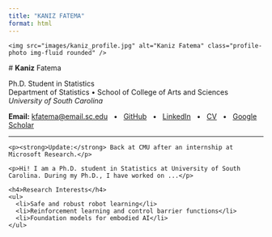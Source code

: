 ```yaml
---
title: "KANIZ FATEMA"
format: html
---
```


<div class="container">

<div class="row align-items-start mb-4">
  <!-- left: profile photo -->
  <div class="col-md-3 text-center">
    <img src="images/kaniz_profile.jpg" alt="Kaniz Fatema" class="profile-photo img-fluid rounded" />
  </div>

  <!-- right: name, affiliation, contact, links -->
  <div class="col-md-9">
  
  # **Kaniz** Fatema

  <p class="lead mb-1">
  Ph.D. Student in Statistics<br/>
  Department of Statistics • School of College of Arts and Sciences<br/>
  <em>University of South Carolina</em>
  </p>

  <p class="contact-line mt-2 mb-2">
  <strong>Email:</strong> <a href="mailto:kfatema@email.sc.edu">kfatema@email.sc.edu</a>
   &nbsp; • &nbsp;
  <a href="https://github.com/Kaniz461/kfatemaa" target="_blank">GitHub</a>
   &nbsp; • &nbsp;
  <a href="https://www.linkedin.com/in/kaniz-fatema-229186228/" target="_blank">LinkedIn</a>
   &nbsp; • &nbsp;
  <a href="files/kaniz_resume.pdf" target="_blank">CV</a>
   &nbsp; • &nbsp;
  <a href="#" target="_blank">Google Scholar</a>
  </p>

  </div>
</div>

<hr/>

<!-- Updates and intro -->
<div class="row">
  <div class="col-12">
    <p><strong>Update:</strong> Back at CMU after an internship at Microsoft Research.</p>

    <p>Hi! I am a Ph.D. student in Statistics at University of South Carolina. During my Ph.D., I have worked on ...</p>

    <h4>Research Interests</h4>
    <ul>
      <li>Safe and robust robot learning</li>
      <li>Reinforcement learning and control barrier functions</li>
      <li>Foundation models for embodied AI</li>
    </ul>
  </div>
</div>

</div>
